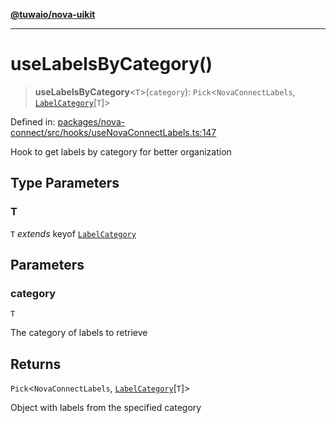 [**@tuwaio/nova-uikit**](../../../../README.md)

***

# useLabelsByCategory()

> **useLabelsByCategory**\<`T`\>(`category`): `Pick`\<`NovaConnectLabels`, [`LabelCategory`](../type-aliases/LabelCategory.md)\[`T`\]\>

Defined in: [packages/nova-connect/src/hooks/useNovaConnectLabels.ts:147](https://github.com/TuwaIO/nova-uikit/blob/3c61c838515a620036eb16b3b54fdb35a7c0f04b/packages/nova-connect/src/hooks/useNovaConnectLabels.ts#L147)

Hook to get labels by category for better organization

## Type Parameters

### T

`T` *extends* keyof [`LabelCategory`](../type-aliases/LabelCategory.md)

## Parameters

### category

`T`

The category of labels to retrieve

## Returns

`Pick`\<`NovaConnectLabels`, [`LabelCategory`](../type-aliases/LabelCategory.md)\[`T`\]\>

Object with labels from the specified category
